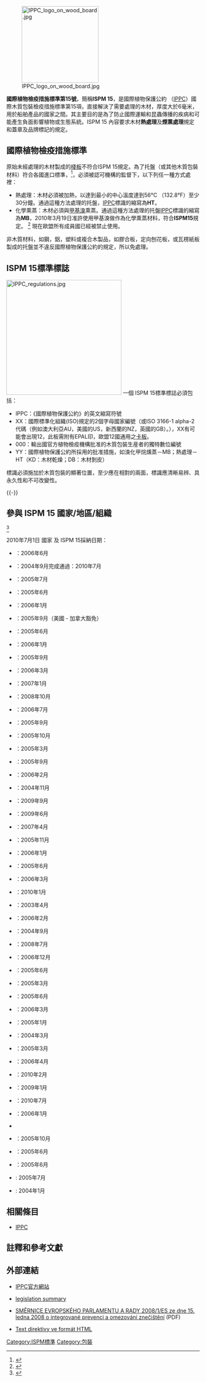 {{noteTA
|G1=長度單位
|1=zh:托盘; zh-hans:托盘; zh-hant:托盤; zh-tw:棧板; zh-hk:卡板; zh-mo:托盤;
}}

[[File:IPPC_logo_on_wood_board.jpg|200px]]

'''國際植物檢疫措施標準第15號'''，簡稱'''ISPM 15'''，是國際植物保護公約 （[[IPPC|IPPC]]）國際木質包裝檢疫措施標準第15項，直接解決了需要處理的木材，厚度大於6毫米，用於船舶產品的國家之間。其主要目的是為了防止國際運輸和昆蟲傳播的疾病和可能產生負面影響植物或生態系統。ISPM 15 內容要求木材'''熱處理'''及'''煙熏處理'''規定和蓋章及品牌標記的規定。

== 國際植物檢疫措施標準 ==
原始未經處理的木材製成的[[棧板|棧板]]不符合ISPM 15規定。為了托盤（或其他木質包裝材料）符合各國進口標準，<ref>{{Cite web |url=http://www.tcrllc.com/ispm_15_bark_restriction_debarked_bark_free_clarification.html |title=Debarked Definition/Discussion |access-date=2013-11-15 |archive-url=https://web.archive.org/web/20160303202445/http://www.tcrllc.com/ispm_15_bark_restriction_debarked_bark_free_clarification.html |archive-date=2016-03-03 |dead-url=yes }}</ref>，必須被認可機構的監督下，以下列任一種方式處裡：

* 熱處理：木材必須被加熱，以達到最小的中心溫度達到56°C （132.8°F）至少30分鐘。通過這種方法處理的托盤，[[IPPC|IPPC]]標識的縮寫為'''HT'''。
* 化學熏蒸：木材必須與[[甲基溴|甲基溴]]熏蒸。通過這種方法處理的托盤[[IPPC|IPPC]]標識的縮寫為'''MB'''，2010年3月19日准許使用甲基溴做作為化學熏蒸材料，符合'''ISPM15'''規定。 <ref>{{cite web |url=http://www.ispm15.com/Methyl_bromide_Decision_2008_753_EC.pdf |title=存档副本 |accessdate=2010-06-22 |deadurl=yes |archiveurl=https://web.archive.org/web/20110713063256/http://www.ispm15.com/Methyl_bromide_Decision_2008_753_EC.pdf |archivedate=2011-07-13 }}</ref> 現在歐盟所有成員國已經被禁止使用。

非木質材料，如鋼，鋁，塑料或複合木製品，如膠合板，定向刨花板，或瓦楞紙板製成的托盤並不違反國際植物保護公約的規定，所以免處理。

== ISPM 15標準標誌 ==
[[File:IPPC_regulations.jpg|300px]]
一個 ISPM 15標準標誌必須包括：

* IPPC：《國際植物保護公約》的英文縮寫符號
* XX：國際標準化組織(ISO)規定的2個字母國家編號（或ISO 3166-1 alpha-2代碼（例如澳大利亞AU，美國的US，新西蘭的NZ，英國的GB）。），XX有可能會出現12，此板需附有EPAL印，歐盟12國通用之[[卡板|卡板]]。
* 000：輸出國官方植物檢疫機構批准的木質包裝生産者的獨特數位編號
* YY：國際植物保護公約所採用的批准措施，如溴化甲烷燻蒸－MB；熱處理－HT（KD：木材乾燥；DB：木材剝皮）

標識必須施加於木質包裝的顯著位置，至少應在相對的兩面，標識應清晰易辨、具永久性和不可改變性。

{{-}}

== 參與 ISPM 15 國家/地區/組織 ==
<ref>{{Cite web |url=http://tpinspection.com/download/HTCountryList.pdf |title=目前參與國家/地區/組織名單（PDF） |accessdate=2011-07-11 |archive-date=2011-07-17 |archive-url=https://web.archive.org/web/20110717082155/http://tpinspection.com/download/HTCountryList.pdf |dead-url=no }}</ref>

2010年7月1日 國家 及 ISPM 15採納日期：
{{col-begin}}
{{col-break}}
* {{ARG}}：2006年6月
* {{AUS}}：2004年9月完成通過：2010年7月
* {{BOL}}：2005年7月
* {{BRA}}：2005年6月
* {{BGR}}：2006年1月
* {{CAN}}：2005年9月（美國 - 加拿大豁免）
* {{CHL}}：2005年6月
* {{CHN}}：2006年1月
* {{COL}}：2005年9月
* {{CRI}}：2006年3月
* {{HRV}}：2007年1月
* {{CUB}}：2008年10月
* {{DOM}}：2006年7月
* {{ECU}}：2005年9月
* {{EGY}}：2005年10月
* {{EU}}：2005年3月
* {{GTM}}：2005年9月
* {{HND}}：2006年2月
* {{IND}}：2004年11月
* {{IDN}}：2009年9月
* {{ISR}}：2009年6月
* {{JPN}}：2007年4月 
* {{JOR}}：2005年11月
* {{KEN}}：2006年1月 
{{col-break}}
* {{KOR}}：2005年6月
* {{LBN}}：2006年3月
* {{MYS}}：2010年1月
* {{NZL}}：2003年4月
* {{NIC}}：2006年2月
* {{NER}}：2004年9月
* {{NOR}}：2008年7月
* {{OMN}}：2006年12月
* {{PRY}}：2005年6月
* {{PER}}：2005年3月
* {{PHL}}：2005年6月
* {{SYC}}：2006年3月
* {{ZAF}}：2005年1月
* {{SRI}}：2004年3月
* {{SUI}}：2005年3月
* {{SYR}}：2006年4月
* {{THA}}：2010年2月
* {{ROC-TW}}：2009年1月
* {{TTO}}：2010年7月
* {{TUR}}：2006年1月
* {{USA}}
* {{UKR}}：2005年10月
* {{VEN}}：2005年6月
* {{VNM}}：2005年6月 
* {{MEX}}: 2005年7月
* {{FJI}}: 2004年1月
{{col-break}}
{{col-end}}

== 相關條目 ==
* [[IPPC|IPPC]]

== 註釋和參考文獻 ==
{{reflist|2}}

== 外部連結 ==
{{Commons category|ISPM 15}}
* {{en}} [https://www.ippc.int/ IPPC官方網站]{{Wayback|url=https://www.ippc.int/ |date=20110722015839 }}
* {{en}} [http://europa.eu/scadplus/leg/en/lvb/l28045.htm legislation summary]{{Wayback|url=http://europa.eu/scadplus/leg/en/lvb/l28045.htm |date=20110731181839 }}
* {{Cs icon}}[http://eur-lex.europa.eu/LexUriServ/LexUriServ.do?uri=OJ:L:2008:024:0008:0029:CS:PDF SMĚRNICE EVROPSKÉHO PARLAMENTU A RADY 2008/1/ES ze dne 15. ledna 2008 o integrované prevenci a omezování znečištění]{{Wayback|url=http://eur-lex.europa.eu/LexUriServ/LexUriServ.do?uri=OJ:L:2008:024:0008:0029:CS:PDF |date=20120102204204 }} (PDF)
* {{Cs icon}}[http://eur-lex.europa.eu/LexUriServ/LexUriServ.do?uri=OJ:L:2008:024:0008:01:CS:HTML Text direktivy ve formát HTML]{{Wayback|url=http://eur-lex.europa.eu/LexUriServ/LexUriServ.do?uri=OJ:L:2008:024:0008:01:CS:HTML |date=20110303061856 }}

[[Category:ISPM標準|Category:ISPM標準]]
[[Category:包裝|Category:包裝]]